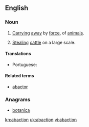 ==English==

===Noun===
{{en-noun|-}}

# {{legal}} [[carry|Carrying]] [[away]] by [[force]], {{n-g|especially}} of [[animal]]s.
# {{archaic}} [[steal|Stealing]] [[cattle]] on a large scale.

====Translations====
{{trans-top|carrying away by force}}
* Portuguese: {{t+|pt|abigeato}}
{{trans-mid}}
{{trans-bottom}}

====Related terms====
* [[abactor#English|abactor]]

===Anagrams===
* [[botanica#English|botanica]]

[[kn:abaction]]
[[uk:abaction]]
[[vi:abaction]]